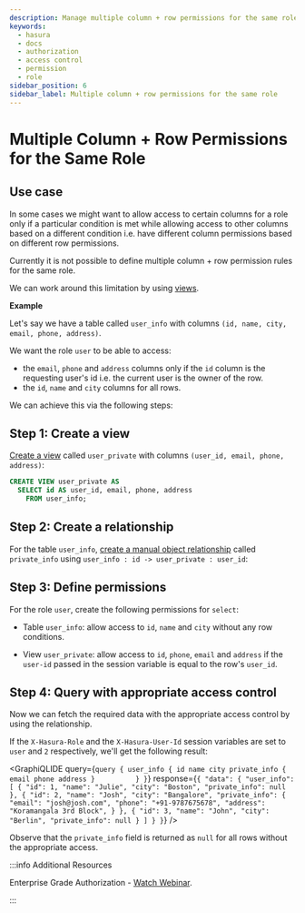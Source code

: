 ```yaml
---
description: Manage multiple column + row permissions for the same role in Hasura
keywords:
  - hasura
  - docs
  - authorization
  - access control
  - permission
  - role
sidebar_position: 6
sidebar_label: Multiple column + row permissions for the same role
---
```



# Multiple Column + Row Permissions for the Same Role

## Use case

In some cases we might want to allow access to certain columns for a role only if a particular condition is met while
allowing access to other columns based on a different condition i.e. have different column permissions based on
different row permissions.

Currently it is not possible to define multiple column + row permission rules for the same role.

We can work around this limitation by using [views](/schema/postgres/views.mdx).

**Example**

Let's say we have a table called `user_info` with columns `(id, name, city, email, phone, address)`.

We want the role `user` to be able to access:

- the `email`, `phone` and `address` columns only if the `id` column is the requesting user's id i.e. the current user
  is the owner of the row.
- the `id`, `name` and `city` columns for all rows.

We can achieve this via the following steps:

## Step 1: Create a view

[Create a view](/schema/postgres/views.mdx#pg-create-views) called `user_private` with columns
`(user_id, email, phone, address)`:

```sql
CREATE VIEW user_private AS
  SELECT id AS user_id, email, phone, address
    FROM user_info;
```

## Step 2: Create a relationship

For the table `user_info`,
[create a manual object relationship](/schema/postgres/table-relationships/create.mdx#pg-create-manual-relationships)
called `private_info` using `user_info : id -> user_private : user_id`:

<Thumbnail src='/img/auth/multiple-rules-create-manual-relationship.png' alt='Create a manual object relationship' />

## Step 3: Define permissions

For the role `user`, create the following permissions for `select`:

- Table `user_info`: allow access to `id`, `name` and `city` without any row conditions.

<Thumbnail src='/img/auth/multiple-rules-define-public-permissions.png' alt='Column access for the role user' />

- View `user_private`: allow access to `id`, `phone`, `email` and `address` if the `user-id` passed in the session
  variable is equal to the row's `user_id`.

<Thumbnail
  src='/img/auth/multiple-rules-define-private-permissions.png'
  alt='Column access for the role user based on row level permissions'
/>

## Step 4: Query with appropriate access control

Now we can fetch the required data with the appropriate access control by using the relationship.

If the `X-Hasura-Role` and the `X-Hasura-User-Id` session variables are set to `user` and `2` respectively, we'll get
the following result:

<GraphiQLIDE
  query={`query {
  user_info {
    id
    name
    city
    private_info {         
      email
      phone
      address
    }         
  }
 }`}
  response={`{
  "data": {
    "user_info": [
      {
        "id": 1,
        "name": "Julie",
        "city": "Boston",
        "private_info": null
      },
      {
        "id": 2,
        "name": "Josh",
        "city": "Bangalore",
        "private_info": {
          "email": "josh@josh.com",
          "phone": "+91-9787675678",
          "address": "Koramangala 3rd Block",
        }
      },
      {
        "id": 3,
        "name": "John",
        "city": "Berlin",
        "private_info": null
      }
    ]
  }
 }`}
/>

Observe that the `private_info` field is returned as `null` for all rows without the appropriate access.

:::info Additional Resources

Enterprise Grade Authorization -
[Watch Webinar](https://hasura.io/events/webinar/authorization-modeling-hasura/?pg=docs&plcmt=body&cta=watch-webinar&tech=).

:::
